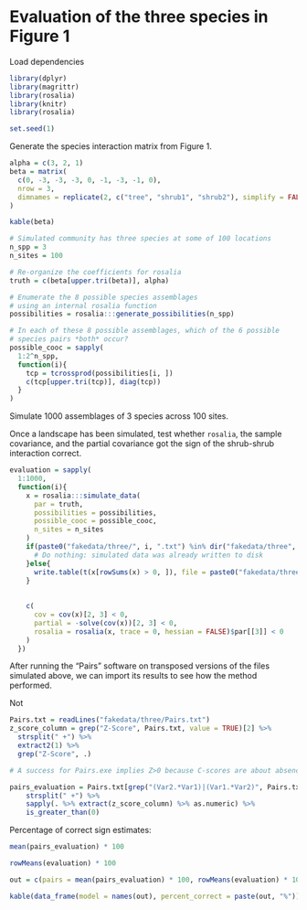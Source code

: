 # Evaluation of the three species in Figure 1

Load dependencies

```r
library(dplyr)
library(magrittr)
library(rosalia)
library(knitr)
library(rosalia)
```

```r
set.seed(1)
```

Generate the species interaction matrix from Figure 1.

```r
alpha = c(3, 2, 1)
beta = matrix(
  c(0, -3, -3, -3, 0, -1, -3, -1, 0), 
  nrow = 3, 
  dimnames = replicate(2, c("tree", "shrub1", "shrub2"), simplify = FALSE)
)

kable(beta)
```

```r
# Simulated community has three species at some of 100 locations
n_spp = 3
n_sites = 100

# Re-organize the coefficients for rosalia
truth = c(beta[upper.tri(beta)], alpha)

# Enumerate the 8 possible species assemblages
# using an internal rosalia function
possibilities = rosalia:::generate_possibilities(n_spp)

# In each of these 8 possible assemblages, which of the 6 possible
# species pairs *both* occur?
possible_cooc = sapply(
  1:2^n_spp,
  function(i){
    tcp = tcrossprod(possibilities[i, ])
    c(tcp[upper.tri(tcp)], diag(tcp))
  }
)
```

Simulate 1000 assemblages of 3 species across 100 sites.

Once a landscape has been simulated, test whether `rosalia`, the sample covariance, and the partial 
covariance got the sign of the shrub-shrub interaction correct.
```r
evaluation = sapply(
  1:1000,
  function(i){
    x = rosalia:::simulate_data(
      par = truth, 
      possibilities = possibilities, 
      possible_cooc = possible_cooc, 
      n_sites = n_sites
    )
    if(paste0("fakedata/three/", i, ".txt") %in% dir("fakedata/three", full.names = TRUE)){
      # Do nothing: simulated data was already written to disk
    }else{
      write.table(t(x[rowSums(x) > 0, ]), file = paste0("fakedata/three/", i, ".txt"))
    }
    
    
    c(
      cov = cov(x)[2, 3] < 0,
      partial = -solve(cov(x))[2, 3] < 0,
      rosalia = rosalia(x, trace = 0, hessian = FALSE)$par[[3]] < 0
    )
  })

```


After running the "Pairs" software on transposed versions of the files simulated above, 
we can import its results to see how the method performed.

Not

```r
Pairs.txt = readLines("fakedata/three/Pairs.txt")
z_score_column = grep("Z-Score", Pairs.txt, value = TRUE)[2] %>% 
  strsplit(" +") %>% 
  extract2(1) %>% 
  grep("Z-Score", .)

# A success for Pairs.exe implies Z>0 because C-scores are about absences, not presences

pairs_evaluation = Pairs.txt[grep("(Var2.*Var1)|(Var1.*Var2)", Pairs.txt)] %>% 
    strsplit(" +") %>%
    sapply(. %>% extract(z_score_column) %>% as.numeric) %>%
    is_greater_than(0)
```

Percentage of correct sign estimates:
```r
mean(pairs_evaluation) * 100

rowMeans(evaluation) * 100
```

```r
out = c(pairs = mean(pairs_evaluation) * 100, rowMeans(evaluation) * 100)

kable(data_frame(model = names(out), percent_correct = paste(out, "%")))
```

